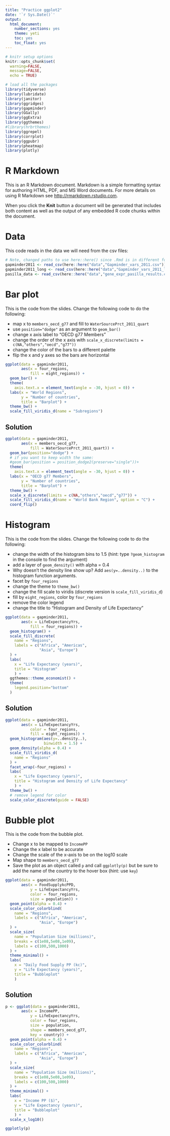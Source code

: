 ```yaml
---
title: "Practice ggplot2"
date: '`r Sys.Date()`'
output:   
  html_document: 
    number_sections: yes
    theme: yeti
    toc: yes
    toc_float: yes
---
```


```r
# knitr setup options
knitr::opts_chunk$set(
  warning=FALSE, 
  message=FALSE, 
  echo = TRUE)

# load all the packages
library(tidyverse)
library(lubridate)
library(janitor)
library(ggridges)
library(gapminder)
library(GGally)
library(ggExtra)
library(ggthemes)
#library(hrbrthemes)
library(ggrepel)
library(corrplot)
library(ggpubr)
library(pheatmap)
library(plotly)
```

# R Markdown

This is an R Markdown document. Markdown is a simple formatting syntax for authoring HTML, PDF, and MS Word documents. For more details on using R Markdown see <http://rmarkdown.rstudio.com>.

When you click the **Knit** button a document will be generated that includes both content as well as the output of any embedded R code chunks within the document. 

# Data

This code reads in the data we will need from the csv files:

```r
# Note, changed paths to use here::here() since .Rmd is in different folder from Rproj folder
gapminder2011 <- read_csv(here::here("data","Gapminder_vars_2011.csv"))
gapminder2011_long <- read_csv(here::here("data","Gapminder_vars_2011_long.csv"))
pasilla_data <- read_csv(here::here("data","gene_expr_pasilla_results.csv"))
```

# Bar plot

This is the code from the slides. Change the following code to do the following:

- map x to `members_oecd_g77` and fill to `WaterSourcePrct_2011_quart`
- use `position="dodge"` as an argument to `geom_bar()`
- change x axis label to "OECD g77 Members"
- change the order of the x axis with `scale_x_discrete(limits = c(NA,"others","oecd","g77"))`
- change the color of the bars to a different palette
- flip the x and y axes so the bars are horizontal

```r
ggplot(data = gapminder2011,
       aes(x = four_regions,
           fill = eight_regions)) +
  geom_bar() +
  theme(
    axis.text.x = element_text(angle = -30, hjust = 0)) +
  labs(x = "World Regions",
       y = "Number of countries",
       title = "Barplot") + 
  theme_bw() + 
  scale_fill_viridis_d(name = "Subregions")
```

## Solution

```r
ggplot(data = gapminder2011,
       aes(x = members_oecd_g77,
           fill = WaterSourcePrct_2011_quart)) +
  geom_bar(position="dodge") +
  # if you want to keep width the same:
  #geom_bar(position = position_dodge2(preserve="single"))+
  theme(
    axis.text.x = element_text(angle = -30, hjust = 0)) +
  labs(x = "OECD g77 Members",
       y = "Number of countries",
       title = "Barplot") + 
  theme_bw() + 
  scale_x_discrete(limits = c(NA,"others","oecd","g77")) + 
  scale_fill_viridis_d(name = "World Bank Region", option = "C") +
  coord_flip()
```






# Histogram

This is the code from the slides. Change the following code to do the following:

- change the width of the histogram bins to 1.5 (hint: type `?geom_histogram` in the console to find the argument)
- add a layer of `geom_density()` with alpha = 0.4
- Why doesn't the density line show up? Add `aes(y=..density..)` to the histogram function arguments.
- facet by `four_regions`
- change the theme to `theme_bw()`
- change the fill scale to viridis (discrete version is `scale_fill_viridis_d`) 
- fill by `eight_regions`, color by `four_regions`
- remove the color legend
- change the title to "Histogram and Density of Life Expectancy"

```r
ggplot(data = gapminder2011,
       aes(x = LifeExpectancyYrs,
           fill = four_regions)) + 
  geom_histogram() + 
  scale_fill_discrete(
    name = "Regions",
    labels = c("Africa", "Americas", 
               "Asia", "Europe")
  ) + 
  labs(
    x = "Life Expectancy (years)",   
    title = "Histogram"
    ) + 
  ggthemes::theme_economist() +
  theme(
    legend.position="bottom"
  )
```

## Solution

```r
ggplot(data = gapminder2011,
       aes(x = LifeExpectancyYrs,
           color = four_regions,
           fill = eight_regions)) + 
  geom_histogram(aes(y=..density..),
                 binwidth = 1.5) + 
  geom_density(alpha = 0.4) + 
  scale_fill_viridis_d(
    name = "Regions"
  ) + 
  facet_wrap(~four_regions) + 
  labs(
    x = "Life Expectancy (years)",   
    title = "Histogram and Density of Life Expectancy"
    ) + 
  theme_bw() + 
  # remove legend for color
  scale_color_discrete(guide = FALSE)
```



# Bubble plot

This is the code from the bubble plot.

- Change x to be mapped to `IncomePP`
- Change the x label to be accurate
- Change the scale of the x-axis to be on the log10 scale
- Map shape to `members_oecd_g77`
- Save the plot as an object called `p` and call `ggplotly(p)` but be sure to add the name of the country to the hover box (hint: use `key`)

```r
ggplot(data = gapminder2011,
       aes(x = FoodSupplykcPPD,
           y = LifeExpectancyYrs,
           color = four_regions,
           size = population)) + 
  geom_point(alpha = 0.4) +
  scale_color_colorblind(
    name = "Regions",
    labels = c("Africa", "Americas", 
               "Asia", "Europe")
  ) +
  scale_size(
    name = "Population Size (millions)",
    breaks = c(1e08,5e08,1e09),
    labels = c(100,500,1000)
  ) +
  theme_minimal() + 
  labs(
    x = "Daily Food Supply PP (kc)",  
    y = "Life Expectancy (years)",   
    title = "Bubbleplot"
    )
```

## Solution


```r
p <- ggplot(data = gapminder2011,
       aes(x = IncomePP,
           y = LifeExpectancyYrs,
           color = four_regions,
           size = population,
           shape = members_oecd_g77,
           key = country)) + 
  geom_point(alpha = 0.4) +
  scale_color_colorblind(
    name = "Regions",
    labels = c("Africa", "Americas", 
               "Asia", "Europe")
  ) +
  scale_size(
    name = "Population Size (millions)",
    breaks = c(1e08,5e08,1e09),
    labels = c(100,500,1000)
  ) +
  theme_minimal() + 
  labs(
    x = "Income PP ($)",  
    y = "Life Expectancy (years)",   
    title = "Bubbleplot"
    ) +
  scale_x_log10()

ggplotly(p)
```